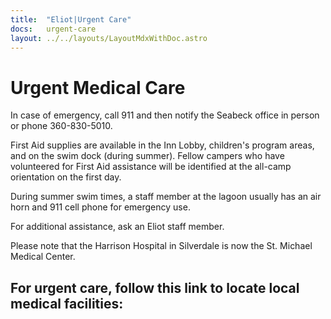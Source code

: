 ```yaml
---
title:  "Eliot|Urgent Care"
docs:   urgent-care
layout: ../../layouts/LayoutMdxWithDoc.astro
---
```


# Urgent Medical Care

In case of emergency, call 911 and then notify the Seabeck office in person or phone 360-830-5010. 

First Aid supplies are available in the Inn Lobby, children's program areas, and on the 
swim dock (during summer). Fellow campers who have volunteered for First Aid 
assistance will be identified at the all-camp orientation on the first day. 

During summer swim times, a staff member at the lagoon usually has an air horn 
and 911 cell phone for emergency use. 

For additional assistance, ask an Eliot staff member. 

Please note that the Harrison Hospital in Silverdale is now the St. Michael Medical Center.

## For urgent care, follow this link to locate local medical facilities: